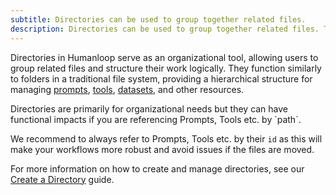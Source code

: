 ```yaml
---
subtitle: Directories can be used to group together related files.
description: Directories can be used to group together related files. This is useful for organizing your work as part of prompt engineering and collaboration.
---
```


Directories in Humanloop serve as an organizational tool, allowing users to group related files and structure their work logically. They function similarly to folders in a traditional file system, providing a hierarchical structure for managing [prompts](/docs/v5/concepts/prompts), [tools](/docs/v5/concepts/tools), [datasets](/docs/v5/concepts/datasets), and other resources.

<Callout>
Directories are primarily for organizational needs but they can have
functional impacts if you are referencing Prompts, Tools etc. by `path`.

We recommend to always refer to Prompts, Tools etc. by their `id` as this will
make your workflows more robust and avoid issues if the files are moved.

</Callout>

For more information on how to create and manage directories, see our [Create a Directory](/docs/v5/development/guides/create-directory) guide.

